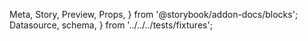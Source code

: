   Meta,
  Story,
  Preview,
  Props,
} from '@storybook/addon-docs/blocks';
  Datasource,
  schema,
} from '../../../tests/fixtures';

<Meta title="Filters" component={Filters} />

<Preview>
  <Story name="Default">
    <Location>
      <LocationDebugger>
        <Box p={2} maxWidth={320}>
          <Datasource>
            <Filters collectionName="test" />
          </Datasource>
        </Box>
      </LocationDebugger>
    </Location>
  </Story>
  <Story name="Populated">
    <Location initialPath="?employment.company=in(Seagull%2COvation%2CGretsch%2CWashburn%2CFender%2CGibson)&employment.position=string(%2Fstartswith%2Fgi)&createdAt%3E=2021-12-14T05%3A00%3A00.000Z&createdAt%3C=2022-01-01T04%3A59%3A59.000Z&verified=exists(true)&associates=in(bffe30f8-6c1c-41f3-9f8a-0901a8f43c80,9095d570-5871-40b7-8b67-4eaa31231fe2)">
      <LocationDebugger>
        <Box p={2} maxWidth={320}>
          <Datasource>
            <Filters collectionName="test" data={schema} />
          </Datasource>
        </Box>
      </LocationDebugger>
    </Location>
  </Story>
</Preview>
